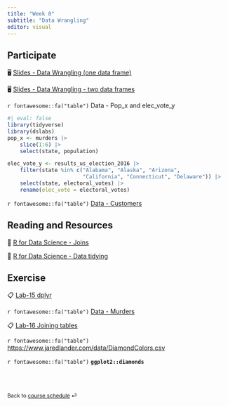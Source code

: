 ```yaml
---
title: "Week 8"
subtitle: "Data Wrangling"
editor: visual
---
```


::: callout-important
:::

## Participate

🖥️ [Slides - Data Wrangling (one data frame)](/slides/12-dplyr-1.html)

🖥️ [Slides - Data Wrangling - two data frames](/slides/13-dplyr-2.html)

`r fontawesome::fa("table")` Data - Pop_x and elec_vote_y

```r
#| eval: false
library(tidyverse)
library(dslabs)
pop_x <- murders |> 
    slice(1:6) |>
    select(state, population)

elec_vote_y <- results_us_election_2016 |> 
    filter(state %in% c("Alabama", "Alaska", "Arizona", 
                        "California", "Connecticut", "Delaware")) |> 
    select(state, electoral_votes) |> 
    rename(elec_vote = electoral_votes)
```

`r fontawesome::fa("table")` [Data - Customers](/slides/data/sales/customers.csv)

## Reading and Resources

📖 [R for Data Science - Joins](https://r4ds.hadley.nz/joins)

📖 [R for Data Science - Data tidying](https://r4ds.hadley.nz/data-tidy)

## Exercise

📋 [Lab-15 dplyr](/exercise/lab15-dplyr.html)

`r fontawesome::fa("table")` [Data - Murders](/slides/data/murders.csv)

📋 [Lab-16 Joining tables](/exercise/lab16-join.html)

`r fontawesome::fa("table")` <https://www.jaredlander.com/data/DiamondColors.csv>

`r fontawesome::fa("table")` **`ggplot2::diamonds`**

<br><br>

::: {style="font-size: 0.875em;"}
Back to [course schedule](/ "Course schedule") ⏎
:::
